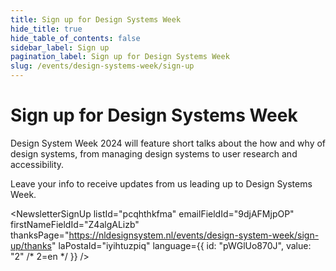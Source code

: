 ```yaml
---
title: Sign up for Design Systems Week
hide_title: true
hide_table_of_contents: false
sidebar_label: Sign up
pagination_label: Sign up for Design Systems Week
slug: /events/design-systems-week/sign-up
---
```



# Sign up for Design Systems Week

Design System Week 2024 will feature short talks about the how and why of design systems, from managing design systems to user research and accessibility.

Leave your info to receive updates from us leading up to Design Systems Week.

<NewsletterSignUp
  listId="pcqhthkfma"
  emailFieldId="9djAFMjpOP"
  firstNameFieldId="Z4algALizb"
  thanksPage="https://nldesignsystem.nl/events/design-system-week/sign-up/thanks"
  laPostaId="iyihtuzpiq"
  language={{ id: "pWGlUo870J", value: "2" /* 2=en */ }}
/>
